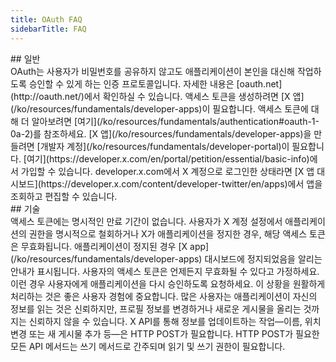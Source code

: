 ```yaml
---
title: OAuth FAQ
sidebarTitle: FAQ
---
```


<div id="general">
  ## 일반
</div>

<AccordionGroup>
  <Accordion title="OAuth란 무엇인가요?">
    OAuth는 사용자가 비밀번호를 공유하지 않고도 애플리케이션이 본인을 대신해 작업하도록 승인할 수 있게 하는 인증 프로토콜입니다. 자세한 내용은 [oauth.net](http://oauth.net/)에서 확인하실 수 있습니다.
  </Accordion>

  <Accordion title="액세스 토큰은 어떻게 생성하나요?">
    액세스 토큰을 생성하려면 [X 앱](/ko/resources/fundamentals/developer-apps)이 필요합니다. 액세스 토큰에 대해 더 알아보려면 [여기](/ko/resources/fundamentals/authentication#oauth-1-0a-2)를 참조하세요.
  </Accordion>

  <Accordion title="X 앱은 어떻게 만들 수 있나요?">
    [X 앱](/ko/resources/fundamentals/developer-apps)을 만들려면 [개발자 계정](/ko/resources/fundamentals/developer-portal)이 필요합니다. [여기](https://developer.x.com/en/portal/petition/essential/basic-info)에서 가입할 수 있습니다.
  </Accordion>

  <Accordion title="이미 X 앱이 있는 경우, 해당 앱을 어떻게 조회하고 편집하나요?">
    developer.x.com에서 X 계정으로 로그인한 상태라면 [X 앱 대시보드](https://developer.x.com/content/developer-twitter/en/apps)에서 앱을 조회하고 편집할 수 있습니다.
  </Accordion>
</AccordionGroup>

<div id="technical">
  ## 기술
</div>

<AccordionGroup>
  <Accordion title="액세스 토큰은 얼마나 오래 유효한가요?">
    액세스 토큰에는 명시적인 만료 기간이 없습니다. 사용자가 X 계정 설정에서 애플리케이션의 권한을 명시적으로 철회하거나 X가 애플리케이션을 정지한 경우, 해당 액세스 토큰은 무효화됩니다. 애플리케이션이 정지된 경우 [X app](/ko/resources/fundamentals/developer-apps) 대시보드에 정지되었음을 알리는 안내가 표시됩니다.
  </Accordion>

  <Accordion title="액세스 토큰이 무효화되면 어떻게 하나요?">
    사용자의 액세스 토큰은 언제든지 무효화될 수 있다고 가정하세요. 이런 경우 사용자에게 애플리케이션을 다시 승인하도록 요청하세요. 이 상황을 원활하게 처리하는 것은 좋은 사용자 경험에 중요합니다.
  </Accordion>

  <Accordion title="애플리케이션 등록 페이지에서 읽기/쓰기 권한을 묻습니다. ‘쓰기’는 무엇을 의미하나요?">
    많은 사용자는 애플리케이션이 자신의 정보를 읽는 것은 신뢰하지만, 프로필 정보를 변경하거나 새로운 게시물을 올리는 것까지는 신뢰하지 않을 수 있습니다. X API를 통해 정보를 업데이트하는 작업—이름, 위치 변경 또는 새 게시물 추가 등—은 HTTP POST가 필요합니다. HTTP POST가 필요한 모든 API 메서드는 쓰기 메서드로 간주되며 읽기 및 쓰기 권한이 필요합니다.
  </Accordion>
</AccordionGroup>